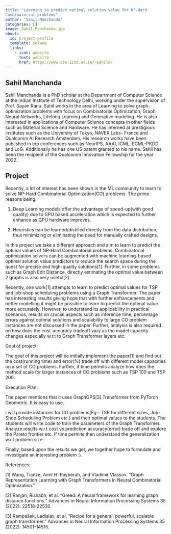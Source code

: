 ```yaml
---
title: "Learning to predict optimal solution value for NP-Hard
Combinatorial problems"
author: "Sahil Manchanda"
categories: []
image: Sahil-Manchanda.jpg
about:
  id: project-profile
  template: solana
  links:
    - icon: website
      text: website
      href: https://www.cse.iitd.ac.in/~sahilm/
---
```

## Sahil Manchanda
Sahil Manchanda is a PhD scholar at the Department of Computer Science
at the Indian Institute of Technology Delhi, working under the
supervision of Prof. Sayan Ranu. Sahil works in the area of Learning to
solve graph optimization problems with focus on Combinatorial
Optimization, Graph Neural Networks, Lifelong Learning and Generative
modeling. He is also interested in applications of Computer Science
concepts in other fields such as Material Science and Hardware. He has
interned at prestigious institutes such as the University of Tokyo,
NAVER Labs- France and Qualcomm AI Research Amsterdam. His research
works have been published in top conferences such as NeurIPS, AAAI,
ICML, ECML-PKDD and LoG. Additionally he has one US patent granted to
his name. Sahil has been the recipient of the Qualcomm Innovation
Fellowship for the year 2022.


## Project
Recently, a lot of interest has been shown in the ML
community to learn to solve NP-Hard Combinatorial Optimization(CO)
problems. The prime reasons being:

   (1) Deep Learning models offer the advantage of speed-up(with good
quality) due to GPU based acceleration which is expected to further
enhance as GPU hardware improves.

  (2) Heuristics can be learned/distilled directly from the data
distribution, thus minimizing or eliminating the need for manually
crafted designs.

In this project we take a different approach and aim to learn to predict
the optimal values of NP-Hard Combinatorial problems. Combinatorial
optimization solvers can be augmented with machine learning-based
optimal solution value predictors to reduce the search space during the
quest for precise and high-quality solutions[1]. Further, in some
problems such as Graph Edit Distance, directly estimating the optimal
value between 2 graphs is also very useful[2].

Recently, one work[1] attempts to learn to predict optimal values for
TSP and job-shop scheduling problems using a Graph Transformer. The
paper has interesting results giving hope that with further enhancements
and better modelling it might be possible to learn to predict the
optimal value more accurately. However, to understand its applicability
in practical scenarios, results on crucial aspects such as inference
time, percentage errors against optimal solutions and scalability to
large CO problem instances are not discussed in the paper. Further,
analysis is also required on how does the cost-accuracy tradeoff vary as
the model capacity changes especially w.r.t to Graph Transformer layers
etc.

Goal of project:

The goal of this project will be initially implement the paper[1] and
find out the cost(running time) and error(%) trade off with different
model capacities on a set of CO problems. Further, if time permits
analyze how does the method scale for larger instances of CO problems
such as TSP 100 and TSP 200.

Execution Plan:

The paper mentions that it uses GraphGPS[3] Transformer from PyTorch
Geometric. It is easy to use.

I will provide instances for CO problems(Eg:- TSP for different sizes,
Job-Shop Scheduling Problem etc.) and their optimal values to the
students. The students will write code to train the parameters of the
Graph Transformer. Analyze results w.r.t cost vs prediction
accuracy(error) trade off and explore the Pareto frontier etc. If time
permits then understand the generalization w.r.t problem size.

Finally, based upon the results we get, we together hope to formulate
and investigate an interesting problem :).


References:

[1] Wang, Tianze, Amir H. Payberah, and Vladimir Vlassov. "Graph
Representation Learning with Graph Transformers in Neural Combinatorial
Optimization."

[2] Ranjan, Rishabh, et al. "Greed: A neural framework for learning
graph distance functions." Advances in Neural Information Processing
Systems 35 (2022): 22518-22530.

[3] Rampášek, Ladislav, et al. "Recipe for a general, powerful, scalable
graph transformer." Advances in Neural Information Processing Systems 35
(2022): 14501-14515.